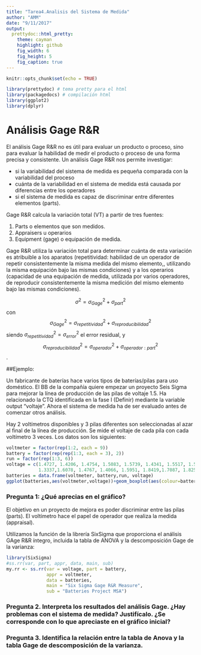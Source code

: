 ```yaml
---
title: "Tarea4.Analisis del Sistema de Medida"
author: "AMM"
date: "9/11/2017"
output:
  prettydoc::html_pretty:
    theme: cayman
    highlight: github
    fig_width: 6
    fig_height: 5
    fig_caption: true
---
```


```r
knitr::opts_chunk$set(echo = TRUE)
```
```r
library(prettydoc) # tema pretty para el html
library(packagedocs) # compilación html
library(ggplot2)
library(dplyr)
```

# Análisis Gage R&R
El análisis Gage R&R no es útil para evaluar un producto o proceso, sino para evaluar la habilidad de medir el producto o proceso de una forma precisa y consistente. Un análisis Gage R&R nos permite investigar:

* si la variabilidad del sistema de medida es pequeña comparada con la variabilidad del proceso
* cuánta de la variabilidad en el sistema de medida está causada por diferencias entre los operadores
* si el sistema de medida es capaz de discriminar entre diferentes elementos (parts).

Gage R&R calcula la variación total (VT) a partir de tres fuentes: 

1. Parts o elementos que son medidos.
2. Appraisers u operarios
3. Equipment (gage) o equipación de medida.


Gage R&R utiliza la variación total para determinar cuánta de esta variación es atribuible a los aparatos (repetitividad: habilidad de un operador de repetir consistentemente la misma medida del mismo elemento,, utilizando la misma equipación bajo las mismas condiciones)  y a los operarios (capacidad de una equipación de medida, utilizada por varios operadores, de reproducir consistentemente la misma medición del mismo elemento bajo las mismas condiciones).

$$\sigma^2=\sigma^2_{Gage}+\sigma^2_{part}$$
con 
$$\sigma^2_{Gage}=\sigma^2_{repetitividad}+\sigma^2_{reproducibilidad}$$
siendo $\sigma^2_{repetitividad}=\sigma^2_{error}$ el error residual, y 
$$\sigma^2_{reproducibilidad}=\sigma^2_{operador}+\sigma^2_{operador:part}$$.

##Ejemplo:
 
Un fabricante de baterías hace varios tipos de baterías/pilas para uso doméstico. El BB de la compañía quiere empezar un proyecto Seis Sigma para mejorar la línea de producción de las pilas de voltaje 1.5. Ha relacionado la CTQ identificada en la fase I (Definir) mediante la variable output "voltaje". Ahora el sistema de medida ha de ser evaluado antes de comenzar otros análisis.

Hay 2 voltímetros disponibles y 3 pilas diferentes son seleccionadas al azar al final de la línea de producción. Se mide el voltaje de cada pila con cada voltímetro 3 veces.  Los datos son los siguientes:

```r
voltmeter = factor(rep(1:2, each = 9))
battery = factor(rep(rep(1:3, each = 3), 2))
run = factor(rep(1:3, 6))
voltage = c(1.4727, 1.4206, 1.4754, 1.5083, 1.5739, 1.4341, 1.5517, 1.5483, 1.4614, 
            1.3337,1.6078, 1.4767, 1.4066, 1.5951, 1.8419,1.7087, 1.8259, 1.5444)
batteries = data.frame(voltmeter, battery,run, voltage)
ggplot(batteries,aes(voltmeter,voltage))+geom_boxplot(aes(colour=battery))

```

### Pregunta 1: ¿Qué aprecias en el gráfico?


El objetivo en un proyecto de mejora es poder discriminar entre las pilas (parts). El voltímetro hace el papel de operador que realiza la medida (appraisal). 

Utilizamos la función de la librería SixSigma que proporciona el análisis GAge R&R íntegro, incluida la tabla de ANOVA y la descomposición Gage de la varianza:

```r
library(SixSigma)
#ss.rr(var, part, appr, data, main, sub)
my.rr <- ss.rr(var = voltage, part = battery,
               appr = voltmeter,
               data = batteries,
               main = "Six Sigma Gage R&R Measure",
               sub = "Batteries Project MSA")

```

### Pregunta 2. Interpreta los resultados del análisis Gage. ¿Hay problemas con el sistema de medida? Justifícalo. ¿Se corresponde con lo que apreciaste en el gráfico inicial?

### Pregunta 3.  Identifica la relación entre la tabla de Anova y la tabla Gage de descomposición de la varianza.
